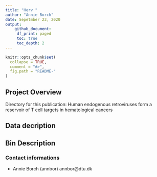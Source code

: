 ```yaml
---
title: "Herv "
author: "Annie Borch"
date: Sepetmber 23, 2020
output: 
    github_document:
     df_print: paged
     toc: true
     toc_depth: 2
---
```


<!-- README.md is generated from README.Rmd. Please edit that file -->

```r
knitr::opts_chunk$set(
  collapse = TRUE,
  comment = "#>",
  fig.path = "README-"
)
```
## Project Overview 
Directory for this publication: 
Human endogenous retroviruses form a reservoir of T cell targets in hematological cancers


## Data decription 


## Bin Description 



### Contact informations
- Annie Borch (annbor)  annbor@dtu.dk





